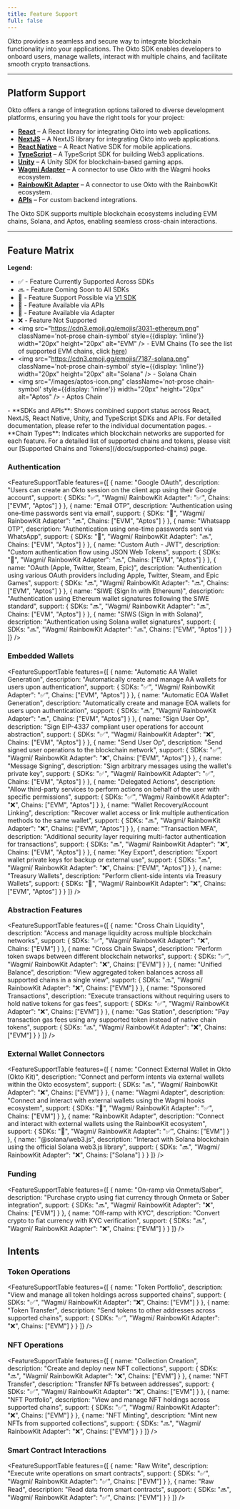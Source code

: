```yaml
---
title: Feature Support
full: false
---
```



Okto provides a seamless and secure way to integrate blockchain functionality into your applications. The Okto SDK enables developers to onboard users, manage wallets, interact with multiple chains, and facilitate smooth crypto transactions.

---

## Platform Support

Okto offers a range of integration options tailored to diverse development platforms, ensuring you have the right tools for your project:
- [**React**](/docs/react-sdk) – A React library for integrating Okto into web applications.
- [**NextJS**](/docs/nextjs-sdk) – A NextJS library for integrating Okto into web applications.
- [**React Native**](/docs/react-native-sdk) – A React Native SDK for mobile applications.
- [**TypeScript**](/docs/typescript-sdk) – A TypeScript SDK for building Web3 applications. 
- [**Unity**](/docs/unity-sdk) – A Unity SDK for blockchain-based gaming apps.
- [**Wagmi Adapter**](/docs/external-wallet-adapters/wagmi/setup) – A connector to use Okto with the Wagmi hooks ecosystem.
- [**RainbowKit Adapter**](/docs/external-wallet-adapters/rainbowkit/setup) – A connector to use Okto with the RainbowKit ecosystem.
- [**APIs**](/docs/openapi) – For custom backend integrations.

The Okto SDK supports multiple blockchain ecosystems including EVM chains, Solana, and Aptos, enabling seamless cross-chain interactions.

---

## Feature Matrix

**Legend:**

-   ✅ - Feature Currently Supported Across SDKs
-   🔜 - Feature Coming Soon to All SDKs
-   🔄 - Feature Support Possible via [V1 SDK](/docs/react-sdk/v2migration)
-   🔗 - Feature Available via APIs
-   🔌 - Feature Available via Adapter
-   ❌ - Feature Not Supported
-   <img src="https://cdn3.emoji.gg/emojis/3031-ethereum.png" className='not-prose chain-symbol' style={{display: 'inline'}} width="20px" height="20px" alt="EVM" /> - EVM Chains (To see the list of supported EVM chains, click [here](/docs/supported-chains))
-   <img src="https://cdn3.emoji.gg/emojis/7187-solana.png" className='not-prose chain-symbol' style={{display: 'inline'}} width="20px" height="20px" alt="Solana" /> - Solana Chain
-   <img src="/images/aptos-icon.png" className='not-prose chain-symbol' style={{display: 'inline'}} width="20px" height="20px" alt="Aptos" /> - Aptos Chain

<Callout type="info">
  - **SDKs and APIs**: Shows combined support status across React, NextJS, React Native, Unity, and TypeScript SDKs and APIs. For detailed documentation, please refer to the individual documentation pages.
  - **Chain Types**: Indicates which blockchain networks are supported for each feature. For a detailed list of supported chains and tokens, please visit our [Supported Chains and Tokens](/docs/supported-chains) page.
</Callout>

### Authentication

<FeatureSupportTable
  features={[
    {
      name: "Google OAuth",
      description: "Users can create an Okto session on the client app using their Google account",
      support: {
        SDKs: "✅",
        "Wagmi/ RainbowKit Adapter": "✅",
        Chains: ["EVM", "Aptos"]
      }
    },
    {
      name: "Email OTP",
      description: "Authentication using one-time passwords sent via email",
      support: {
        SDKs: "🔗",
        "Wagmi/ RainbowKit Adapter": "🔜",
        Chains: ["EVM", "Aptos"]
      }
    },
    {
      name: "Whatsapp OTP",
      description: "Authentication using one-time passwords sent via WhatsApp",
      support: {
        SDKs: "🔗",
        "Wagmi/ RainbowKit Adapter": "🔜",
        Chains: ["EVM", "Aptos"]
      }
    },
    {
      name: "Custom Auth - JWT",
      description: "Custom authentication flow using JSON Web Tokens",
      support: {
        SDKs: "🔄",
        "Wagmi/ RainbowKit Adapter": "🔜",
        Chains: ["EVM", "Aptos"]
      }
    },
    {
      name: "OAuth (Apple, Twitter, Steam, Epic)",
      description: "Authentication using various OAuth providers including Apple, Twitter, Steam, and Epic Games",
      support: {
        SDKs: "🔜",
        "Wagmi/ RainbowKit Adapter": "🔜",
        Chains: ["EVM", "Aptos"]
      }
    },
    {
      name: "SIWE (Sign In with Ethereum)",
      description: "Authentication using Ethereum wallet signatures following the SIWE standard",
      support: {
        SDKs: "🔜",
        "Wagmi/ RainbowKit Adapter": "🔜",
        Chains: ["EVM", "Aptos"]
      }
    },
    {
      name: "SIWS (Sign In with Solana)",
      description: "Authentication using Solana wallet signatures",
      support: {
        SDKs: "🔜",
        "Wagmi/ RainbowKit Adapter": "🔜",
        Chains: ["EVM", "Aptos"]
      }
    }
  ]}
/>

### Embedded Wallets

<FeatureSupportTable
  features={[
    {
      name: "Automatic AA Wallet Generation",
      description: "Automatically create and manage AA wallets for users upon authentication",
      support: {
        SDKs: "✅",
        "Wagmi/ RainbowKit Adapter": "✅",
        Chains: ["EVM", "Aptos"]
      }
    },
    {
      name: "Automatic EOA Wallet Generation",
      description: "Automatically create and manage EOA wallets for users upon authentication",
      support: {
        SDKs: "🔜",
        "Wagmi/ RainbowKit Adapter": "🔜",
        Chains: ["EVM", "Aptos"]
      }
    },
    {
      name: "Sign User Op",
      description: "Sign EIP-4337 compliant user operations for account abstraction",
      support: {
        SDKs: "✅",
        "Wagmi/ RainbowKit Adapter": "❌",
        Chains: ["EVM", "Aptos"]
      }
    },
    {
      name: "Send User Op",
      description: "Send signed user operations to the blockchain network",
      support: {
        SDKs: "✅",
        "Wagmi/ RainbowKit Adapter": "❌",
        Chains: ["EVM", "Aptos"]
      }
    },
    {
      name: "Message Signing",
      description: "Sign arbitrary messages using the wallet's private key",
      support: {
        SDKs: "✅",
        "Wagmi/ RainbowKit Adapter": "✅",
        Chains: ["EVM", "Aptos"]
      }
    },
    {
      name: "Delegated Actions",
      description: "Allow third-party services to perform actions on behalf of the user with specific permissions",
      support: {
        SDKs: "✅",
        "Wagmi/ RainbowKit Adapter": "❌",
        Chains: ["EVM", "Aptos"]
      }
    },
    {
      name: "Wallet Recovery/Account Linking",
      description: "Recover wallet access or link multiple authentication methods to the same wallet",
      support: {
        SDKs: "🔜",
        "Wagmi/ RainbowKit Adapter": "❌",
        Chains: ["EVM", "Aptos"]
      }
    },
    {
      name: "Transaction MFA",
      description: "Additional security layer requiring multi-factor authentication for transactions",
      support: {
        SDKs: "🔜",
        "Wagmi/ RainbowKit Adapter": "❌",
        Chains: ["EVM", "Aptos"]
      }
    },
    {
      name: "Key Export",
      description: "Export wallet private keys for backup or external use",
      support: {
        SDKs: "🔜",
        "Wagmi/ RainbowKit Adapter": "❌",
        Chains: ["EVM", "Aptos"]
      }
    },
    {
      name: "Treasury Wallets",
      description: "Perform client-side intents via Treasury Wallets",
      support: {
        SDKs: "🔗",
        "Wagmi/ RainbowKit Adapter": "❌",
        Chains: ["EVM", "Aptos"]
      }
    }
  ]}
/>

### Abstraction Features

<FeatureSupportTable
  features={[
    {
      name: "Cross Chain Liquidity",
      description: "Access and manage liquidity across multiple blockchain networks",
      support: {
        SDKs: "✅",
        "Wagmi/ RainbowKit Adapter": "❌",
        Chains: ["EVM"]
      }
    },
    {
      name: "Cross Chain Swaps",
      description: "Perform token swaps between different blockchain networks",
      support: {
        SDKs: "✅",
        "Wagmi/ RainbowKit Adapter": "❌",
        Chains: ["EVM"]
      }
    },
    {
      name: "Unified Balance",
      description: "View aggregated token balances across all supported chains in a single view",
      support: {
        SDKs: "🔜",
        "Wagmi/ RainbowKit Adapter": "❌",
        Chains: ["EVM"]
      }
    },
    {
      name: "Sponsored Transactions",
      description: "Execute transactions without requiring users to hold native tokens for gas fees",
      support: {
        SDKs: "✅",
        "Wagmi/ RainbowKit Adapter": "❌",
        Chains: ["EVM"]
      }
    },
    {
      name: "Gas Station",
      description: "Pay transaction gas fees using any supported token instead of native chain tokens",
      support: {
        SDKs: "🔜",
        "Wagmi/ RainbowKit Adapter": "❌",
        Chains: ["EVM"]
      }
    }
  ]}
/>

### External Wallet Connectors

<FeatureSupportTable
  features={[
    {
      name: "Connect External Wallet in Okto (Okto Kit)",
      description: "Connect and perform intents via external wallets within the Okto ecosystem",
      support: {
        SDKs: "🔜",
        "Wagmi/ RainbowKit Adapter": "❌",
        Chains: ["EVM"]
      }
    },
    {
      name: "Wagmi Adapter",
      description: "Connect and interact with external wallets using the Wagmi hooks ecosystem",
      support: {
        SDKs: "🔌",
        "Wagmi/ RainbowKit Adapter": "✅",
        Chains: ["EVM"]
      }
    },
    {
      name: "RainbowKit Adapter",
      description: "Connect and interact with external wallets using the RainbowKit ecosystem",
      support: {
        SDKs: "🔌",
        "Wagmi/ RainbowKit Adapter": "✅",
        Chains: ["EVM"]
      }
    },
    {
      name: "@solana/web3.js",
      description: "Interact with Solana blockchain using the official Solana web3.js library",
      support: {
        SDKs: "🔜",
        "Wagmi/ RainbowKit Adapter": "❌",
        Chains: ["Solana"]
      }
    }
  ]}
/>

### Funding

<FeatureSupportTable
  features={[
    {
      name: "On-ramp via Onmeta/Saber",
      description: "Purchase crypto using fiat currency through Onmeta or Saber integration",
      support: {
        SDKs: "🔜",
        "Wagmi/ RainbowKit Adapter": "❌",
        Chains: ["EVM"]
      }
    },
    {
      name: "Off-ramp with KYC",
      description: "Convert crypto to fiat currency with KYC verification",
      support: {
        SDKs: "🔜",
        "Wagmi/ RainbowKit Adapter": "❌",
        Chains: ["EVM"]
      }
    }
  ]}
/>

## Intents

### Token Operations

<FeatureSupportTable
  features={[
    {
      name: "Token Portfolio",
      description: "View and manage all token holdings across supported chains",
      support: {
        SDKs: "✅",
        "Wagmi/ RainbowKit Adapter": "❌",
        Chains: ["EVM"]
      }
    },
    {
      name: "Token Transfer",
      description: "Send tokens to other addresses across supported chains",
      support: {
        SDKs: "✅",
        "Wagmi/ RainbowKit Adapter": "❌",
        Chains: ["EVM"]
      }
    }
  ]}
/>

### NFT Operations

<FeatureSupportTable
  features={[
    {
      name: "Collection Creation",
      description: "Create and deploy new NFT collections",
      support: {
        SDKs: "🔜",
        "Wagmi/ RainbowKit Adapter": "❌",
        Chains: ["EVM"]
      }
    },
    {
      name: "NFT Transfer",
      description: "Transfer NFTs between addresses",
      support: {
        SDKs: "✅",
        "Wagmi/ RainbowKit Adapter": "❌",
        Chains: ["EVM"]
      }
    },
    {
      name: "NFT Portfolio",
      description: "View and manage NFT holdings across supported chains",
      support: {
        SDKs: "✅",
        "Wagmi/ RainbowKit Adapter": "❌",
        Chains: ["EVM"]
      }
    },
    {
      name: "NFT Minting",
      description: "Mint new NFTs from supported collections",
      support: {
        SDKs: "🔜",
        "Wagmi/ RainbowKit Adapter": "❌",
        Chains: ["EVM"]
      }
    }
  ]}
/>

### Smart Contract Interactions

<FeatureSupportTable
  features={[
    {
      name: "Raw Write",
      description: "Execute write operations on smart contracts",
      support: {
        SDKs: "✅",
        "Wagmi/ RainbowKit Adapter": "✅",
        Chains: ["EVM"]
      }
    },
    {
      name: "Raw Read",
      description: "Read data from smart contracts",
      support: {
        SDKs: "🔜",
        "Wagmi/ RainbowKit Adapter": "✅",
        Chains: ["EVM"]
      }
    }
  ]}
/>